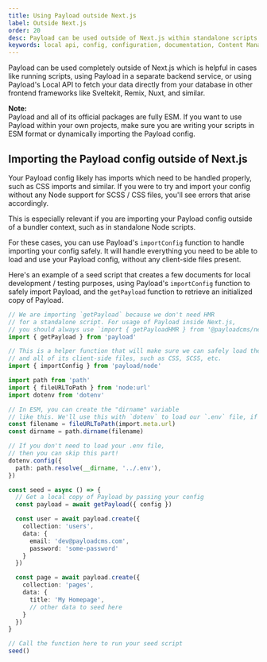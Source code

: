 ```yaml
---
title: Using Payload outside Next.js
label: Outside Next.js
order: 20
desc: Payload can be used outside of Next.js within standalone scripts or in other frameworks like Remix, Sveltekit, Nuxt, and similar. 
keywords: local api, config, configuration, documentation, Content Management System, cms, headless, javascript, node, react, express
---
```


Payload can be used completely outside of Next.js which is helpful in cases like running scripts, using Payload in a separate backend service, or using Payload's Local API to fetch your data directly from your database in other frontend frameworks like Sveltekit, Remix, Nuxt, and similar.

<Banner>
  <strong>Note:</strong>
  <br/>
  Payload and all of its official packages are fully ESM. If you want to use Payload within your own projects, make sure you are writing your scripts in ESM format or dynamically importing the Payload config.
</Banner>

## Importing the Payload config outside of Next.js

Your Payload config likely has imports which need to be handled properly, such as CSS imports and similar. If you were to try and import your config without any Node support for SCSS / CSS files, you'll see errors that arise accordingly. 

This is especially relevant if you are importing your Payload config outside of a bundler context, such as in standalone Node scripts.

For these cases, you can use Payload's `importConfig` function to handle importing your config safely. It will handle everything you need to be able to load and use your Payload config, without any client-side files present.

Here's an example of a seed script that creates a few documents for local development / testing purposes, using Payload's `importConfig` function to safely import Payload, and the `getPayload` function to retrieve an initialized copy of Payload.

```ts
// We are importing `getPayload` because we don't need HMR
// for a standalone script. For usage of Payload inside Next.js,
// you should always use `import { getPayloadHMR } from '@payloadcms/next/utilities'` instead.
import { getPayload } from 'payload'

// This is a helper function that will make sure we can safely load the Payload config
// and all of its client-side files, such as CSS, SCSS, etc.
import { importConfig } from 'payload/node'

import path from 'path'
import { fileURLToPath } from 'node:url'
import dotenv from 'dotenv'

// In ESM, you can create the "dirname" variable
// like this. We'll use this with `dotenv` to load our `.env` file, if necessary.
const filename = fileURLToPath(import.meta.url)
const dirname = path.dirname(filename)

// If you don't need to load your .env file, 
// then you can skip this part!
dotenv.config({
  path: path.resolve(__dirname, '../.env'),
})

const seed = async () => {
  // Get a local copy of Payload by passing your config
  const payload = await getPayload({ config })

  const user = await payload.create({
    collection: 'users',
    data: {
      email: 'dev@payloadcms.com',
      password: 'some-password'
    }
  })

  const page = await payload.create({
    collection: 'pages',
    data: {
      title: 'My Homepage',
      // other data to seed here
    }
  })
}

// Call the function here to run your seed script
seed()

```
